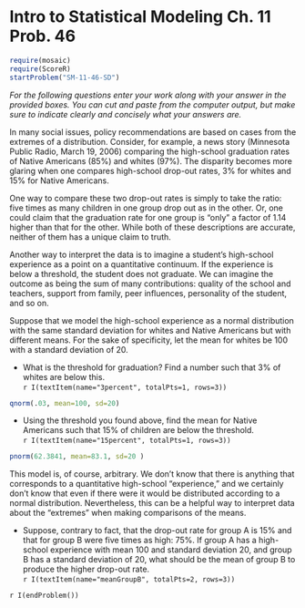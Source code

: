 Intro to Statistical Modeling Ch. 11 Prob. 46
========================================================
```r
require(mosaic)
require(ScoreR)
startProblem("SM-11-46-SD")
```
  *For the following questions enter your work along with your answer in the provided boxes.  You can cut and paste from the computer output, but make sure to indicate clearly and concisely what your answers are.*

In many social issues, policy recommendations are based on cases from the extremes of a distribution.  Consider, for example, a news story (Minnesota Public Radio, March 19, 2006) comparing the high-school graduation rates of Native Americans (85%) and whites (97%).  The disparity becomes more glaring when one compares high-school drop-out rates, 3% for whites and 15% for Native Americans.  

One way to compare these two drop-out rates is simply to take the ratio: five times as many children in one group drop out as in the other.  Or, one could claim that the graduation rate for one group is "only" a factor of 1.14 higher than that for the other.  While both of these descriptions are accurate, neither of them has a unique claim to truth.

Another way to interpret the data is to imagine a student's high-school experience as a point on a quantitative continuum.  If the experience is below a threshold, the student does not graduate.  We can imagine the outcome as being the sum of many contributions: quality of the school and teachers, support from family, peer influences, personality of the student, and so on.

Suppose that we model the high-school experience as a normal distribution with the same standard deviation for whites and Native Americans but with different means.  For the sake of specificity, let the mean for whites be 100 with a standard deviation of 20.  

* What is the threshold for graduation?  Find a number such that 3% of whites are below this.     
`r I(textItem(name="3percent", totalPts=1, rows=3))`

<aside>
```r
qnorm(.03, mean=100, sd=20)
```
</aside>

* Using the threshold you found above, find the mean for Native Americans such that 15% of children are below the threshold.    
`r I(textItem(name="15percent", totalPts=1, rows=3))`

<aside>
```r
pnorm(62.3841, mean=83.1, sd=20 )
```
</aside>

This model is, of course, arbitrary.  We don't know that there is anything that corresponds to a quantitative high-school "experience," and we certainly don't know that even if there were it would be distributed according to a normal distribution. Nevertheless, this can be a helpful way to interpret data about the "extremes" when making comparisons of the means.

* Suppose, contrary to fact, that the drop-out rate for group A is 15% and that for group B were five times as high: 75%.  If group A has a high-school  experience with mean 100 and standard deviation 20, and group B has a standard deviation of 20, what should be the mean of group B to produce the higher drop-out rate.    
`r I(textItem(name="meanGroupB", totalPts=2, rows=3))`

`r I(endProblem())`
